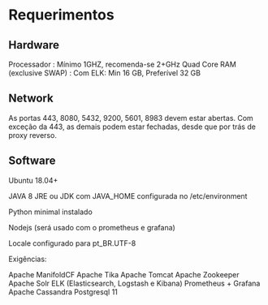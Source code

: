 # Requerimentos {#req}

## Hardware
Processador : Mínimo 1GHZ, recomenda-se 2+GHz Quad Core
RAM (exclusive SWAP) :
Com ELK: Min 16 GB, Preferível 32 GB

## Network

As portas 443, 8080, 5432, 9200, 5601, 8983 devem estar abertas. Com exceção da 443, as demais podem estar fechadas, desde que por trás de proxy reverso.



## Software

Ubuntu 18.04+

JAVA 8 JRE ou JDK com JAVA_HOME configurada no /etc/environment

Python minimal instalado

Nodejs (será usado com o prometheus e grafana)

Locale configurado para pt_BR.UTF-8

Exigências:

Apache ManifoldCF 
Apache Tika 
Apache Tomcat
Apache Zookeeper
Apache Solr
ELK (Elasticsearch, Logstash e Kibana) 
Prometheus + Grafana
Apache Cassandra
Postgresql 11







